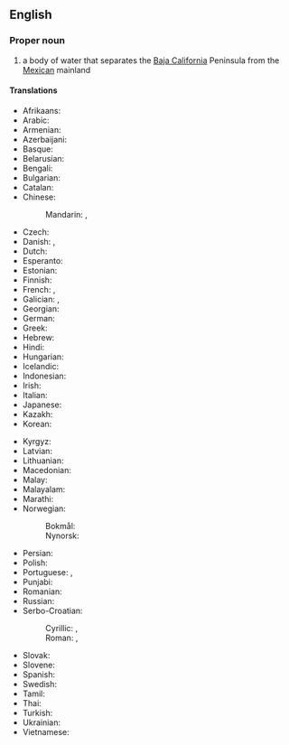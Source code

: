 ==English==
{{wikipedia}}

===Proper noun===
{{en-proper noun|head=[[gulf|Gulf]] [[of]] [[California]]}}

# a body of water that separates the [[Baja California]] Peninsula from the [[Mexican]] mainland
#: {{syn|en|Sea of Cortez}}

====Translations====
{{trans-top|body of water}}
* Afrikaans: {{t|af|Golf van Kalifornië}}
* Arabic: {{t|ar|خَلِيج كَالِيفُورْنِيَا|m}}
* Armenian: {{t+|hy|Կալիֆոռնիայի ծոց}}
* Azerbaijani: {{t|az|Kaliforniya körfəzi}}
* Basque: {{t|eu|Kaliforniako golkoa}}
* Belarusian: {{t|be|Каліфарнійскі заліў|m}}
* Bengali: {{t|bn|ক্যালিফোর্নিয়া উপসাগর}}
* Bulgarian: {{t|bg|Калифорнийски залив|m}}
* Catalan: {{t|ca|golf de Califòrnia|m}}
* Chinese:
*: Mandarin: {{t+|cmn|加利福尼亞灣}}, {{t+|cmn|加利福尼亚湾|tr=jiālìfúníyà wān}}
* Czech: {{t|cs|Kalifornský záliv|m}}
* Danish: {{t|da|Californiske Golf|c}}, {{t|da|Californiske Bugt|c}}
* Dutch: {{t|nl|Golf van Californië|m}}
* Esperanto: {{t|eo|Kalifornia Golfo}}
* Estonian: {{t|et|California laht}}
* Finnish: {{t+|fi|Kalifornianlahti}}
* French: {{t|fr|golfe de Californie|m}}, {{t|fr|mer Vermeille|f}}
* Galician: {{t|gl|golfo de California|m}}, {{t|gl|mar Bermejo|m}}
* Georgian: {{t|ka|კალიფორნიის ყურე}}
* German: {{t+|de|Golf von Kalifornien|m}}
* Greek: {{t|el|Κόλπος της Καλιφόρνιας|m}}
* Hebrew: {{t|he|מפרץ קליפורניה|m|tr=mifráts kalifórnih}}
* Hindi: {{t|hi|कैलिफ़ोर्निया की खाड़ी}}
* Hungarian: {{t|hu|Kaliforniai-öböl}}
* Icelandic: {{t|is|Kaliforníuflói|m}}
* Indonesian: {{t|id|Teluk California}}
* Irish: {{t|ga|Murascaill California|m}}
* Italian: {{t|it|golfo di California|m}}
* Japanese: {{t|ja|カリフォルニア湾|tr=Kariforunia-wan}}
* Kazakh: {{t|kk|Калифорния шығанағы}}
* Korean: {{t|ko|칼리포르니아만}}
{{trans-mid}}
* Kyrgyz: {{t|ky|Калифорния булуңу}}
* Latvian: {{t|lv|Kalifornijas līcis|m}}
* Lithuanian: {{t|lt|Kalifornijos įlanka|f}}
* Macedonian: {{t|mk|Калифорниски Залив|m}}
* Malay: {{t|ms|Teluk California}}
* Malayalam: {{t|ml|ഗൾഫ് ഓഫ് കാലിഫോർണിയ}}
* Marathi: {{t|mr|कॅलिफोर्नियाचे आखात}}
* Norwegian:
*: Bokmål: {{t|nb|Californiabukta|m}}
*: Nynorsk: {{t|nn|Californiabukta|m}}
* Persian: {{t|fa|خلیج کالیفرنیا|tr=xalij kâliforniyâ}}
* Polish: {{t+|pl|Zatoka Kalifornijska|f}}
* Portuguese: {{t|pt|golfo da Califórnia|m}}, {{t|pt|mar Bermejo|m}}
* Punjabi: {{t|pa|ਕੈਲੀਫ਼ੋਰਨੀਆ ਦੀ ਖਾੜੀ}}
* Romanian: {{t|ro|Golful California|m}}
* Russian: {{t|ru|Калифорни́йский зали́в|m}}
* Serbo-Croatian: 
*: Cyrillic: {{t|sh|Калифорнијски залив|m}}, {{t|sh|Калифорнијски заљев|m}}
*: Roman: {{t|sh|Kalifornijski zaliv|m}}, {{t|sh|Kalifornijski zaljev|m}}
* Slovak: {{t|sk|Kalifornský záliv|m}}
* Slovene: {{t|sl|Kalifornijski zaliv|m}}
* Spanish: {{t|es|golfo de California|m}}
* Swedish: {{t|sv|Californiaviken|c}}
* Tamil: {{t|ta|கலிபோர்னியா வளைகுடா}}
* Thai: {{t|th|อ่าวกาลิฟอร์เนีย|tr=àao kaa-lí-fɔɔ-niia}}
* Turkish: {{t|tr|Kaliforniya Körfezi}}
* Ukrainian: {{t|uk|Каліфорні́йська зато́ка|f}}
* Vietnamese: {{t|vi|Vịnh California}}
{{trans-bottom}}

{{C|en|Gulfs|Mexico}}